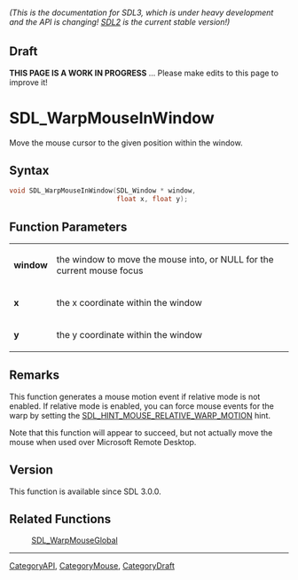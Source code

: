 ====== (This is the documentation for SDL3, which is under heavy development and the API is changing! [https://wiki.libsdl.org/ SDL2] is the current stable version!) ======

== Draft ==

'''THIS PAGE IS A WORK IN PROGRESS''' ... Please make edits to this page to improve it!
= SDL_WarpMouseInWindow =

Move the mouse cursor to the given position within the window.

== Syntax ==

<syntaxhighlight lang='c'>
void SDL_WarpMouseInWindow(SDL_Window * window,
                           float x, float y);
</syntaxhighlight>

== Function Parameters ==

{|
|'''window'''
|the window to move the mouse into, or NULL for the current mouse focus
|-
|'''x'''
|the x coordinate within the window
|-
|'''y'''
|the y coordinate within the window
|}

== Remarks ==

This function generates a mouse motion event if relative mode is not
enabled. If relative mode is enabled, you can force mouse events for the
warp by setting the [[SDL_HINT_MOUSE_RELATIVE_WARP_MOTION]] hint.

Note that this function will appear to succeed, but not actually move the
mouse when used over Microsoft Remote Desktop.

== Version ==

This function is available since SDL 3.0.0.

== Related Functions ==

:[[SDL_WarpMouseGlobal]]

----
[[CategoryAPI]], [[CategoryMouse]], [[CategoryDraft]]


